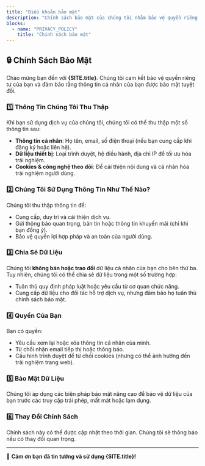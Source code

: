 ```yaml
---
title: "Điều khoản bảo mật"
description: "Chính sách bảo mật của chúng tôi nhằm bảo vệ quyền riêng tư của bạn."
blocks:
  - name: "PRIVACY_POLICY"
    title: "Chính sách bảo mật"
---
```



## 🔒 Chính Sách Bảo Mật

Chào mừng bạn đến với **{SITE.title}**. Chúng tôi cam kết bảo vệ quyền riêng tư của bạn và đảm bảo rằng thông tin cá nhân của bạn được bảo mật tuyệt đối.

### 1️⃣ **Thông Tin Chúng Tôi Thu Thập**

Khi bạn sử dụng dịch vụ của chúng tôi, chúng tôi có thể thu thập một số thông tin sau:

- **Thông tin cá nhân**: Họ tên, email, số điện thoại (nếu bạn cung cấp khi đăng ký hoặc liên hệ).
- **Dữ liệu thiết bị**: Loại trình duyệt, hệ điều hành, địa chỉ IP để tối ưu hóa trải nghiệm.
- **Cookies & công nghệ theo dõi**: Để cải thiện nội dung và cá nhân hóa trải nghiệm người dùng.

### 2️⃣ **Chúng Tôi Sử Dụng Thông Tin Như Thế Nào?**

Chúng tôi thu thập thông tin để:

- Cung cấp, duy trì và cải thiện dịch vụ.
- Gửi thông báo quan trọng, bản tin hoặc thông tin khuyến mãi (chỉ khi bạn đồng ý).
- Bảo vệ quyền lợi hợp pháp và an toàn của người dùng.

### 3️⃣ **Chia Sẻ Dữ Liệu**

Chúng tôi **không bán hoặc trao đổi** dữ liệu cá nhân của bạn cho bên thứ ba. Tuy nhiên, chúng tôi có thể chia sẻ dữ liệu trong một số trường hợp:

- Tuân thủ quy định pháp luật hoặc yêu cầu từ cơ quan chức năng.
- Cung cấp dữ liệu cho đối tác hỗ trợ dịch vụ, nhưng đảm bảo họ tuân thủ chính sách bảo mật.

### 4️⃣ **Quyền Của Bạn**

Bạn có quyền:

- Yêu cầu xem lại hoặc xóa thông tin cá nhân của mình.
- Từ chối nhận email tiếp thị hoặc thông báo.
- Cấu hình trình duyệt để từ chối cookies (nhưng có thể ảnh hưởng đến trải nghiệm trang web).

### 5️⃣ **Bảo Mật Dữ Liệu**

Chúng tôi áp dụng các biện pháp bảo mật nâng cao để bảo vệ dữ liệu của bạn trước các truy cập trái phép, mất mát hoặc lạm dụng.

### 6️⃣ **Thay Đổi Chính Sách**

Chính sách này có thể được cập nhật theo thời gian. Chúng tôi sẽ thông báo nếu có thay đổi quan trọng.

---

📢 **Cảm ơn bạn đã tin tưởng và sử dụng {SITE.title}!**
